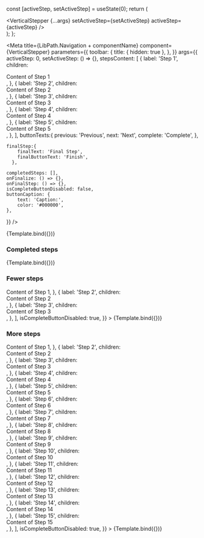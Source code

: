 
  const [activeStep, setActiveStep] = useState(0);
  return (
    <div>
      <VerticalStepper {...args} setActiveStep={setActiveStep} activeStep={activeStep} />
    </div>
  );
};


<Meta
  title={LibPath.Navigation + componentName}
  component={VerticalStepper}
  parameters={{
    toolbar: {
      title: { hidden: true },
    },
  }}
  args={{
    activeStep: 0,
    setActiveStep: () => {},
    stepsContent: [
        {
          label: 'Step 1',
          children: <div> Content of Step 1</div>,
        },
        {
          label: 'Step 2',
          children: <div>Content of Step 2</div>,
        },
        {
          label: 'Step 3',
          children: <div>Content of Step 3</div>,
        },
        {
          label: 'Step 4',
          children: <div>Content of Step 4</div>,
        },
        {
          label: 'Step 5',
          children: <div>Content of Step 5</div>,
        },
      ],
    buttonTexts:{
          previous: 'Previous',
          next: 'Next',
          complete: 'Complete',
        },
    
    finalStep:{
        finalText: 'Final Step',
        finalButtonText: 'Finish',
      },
  
    completedSteps: [],
    onFinalize: () => {},
    onFinalStep: () => {},
    isCompleteButtonDisabled: false,
    buttonCaption: {
        text: 'Caption:',
        color: '#000000',
    },
  }}
/>

<DocsPageHeader
    componentName={componentName}
    componentDescription="This component is used as navigation between steps."
    addImportantNote={false}
    variant="stable"
/>

<Canvas withToolbar>
  <Story
    name="Base"
    args={{
      isCompleteButtonDisabled: true,
    }}
  >
    {Template.bind({})}
  </Story>
</Canvas>

<DocsPageBody addStories={true} />


### Completed steps

<Canvas withToolbar>
  <Story
    name="Completed steps"
    args={{
      activeStep: 4,
      completedSteps: [0, 1, 2, 3, 4],
      isCompleteButtonDisabled: false,
    }}
  >
    {Template.bind({})}
  </Story>
</Canvas>

### Fewer steps

<Canvas withToolbar>
  <Story
    name="Fewer steps"
    args={{
      stepsContent: [
        {
          label: 'Step 1',
          children: <div> Content of Step 1</div>,
        },
        {
          label: 'Step 2',
          children: <div>Content of Step 2</div>,
        },
        {
          label: 'Step 3',
          children: <div>Content of Step 3</div>,
        },
      ],
      isCompleteButtonDisabled: true,
    }}
  >
    {Template.bind({})}
  </Story>
</Canvas>

### More steps

<Canvas withToolbar>
  <Story
    name="More steps"
    args={{
      stepsContent: [
        {
          label: 'Step 1',
          children: <div> Content of Step 1</div>,
        },
        {
          label: 'Step 2',
          children: <div>Content of Step 2</div>,
        },
        {
          label: 'Step 3',
          children: <div>Content of Step 3</div>,
        },
        {
          label: 'Step 4',
          children: <div>Content of Step 4</div>,
        },
        {
          label: 'Step 5',
          children: <div>Content of Step 5</div>,
        },
        {
          label: 'Step 6',
          children: <div>Content of Step 6</div>,
        },
        {
          label: 'Step 7',
          children: <div>Content of Step 7</div>,
        },
        {
          label: 'Step 8',
          children: <div>Content of Step 8</div>,
        },
        {
          label: 'Step 9',
          children: <div>Content of Step 9</div>,
        },
        {
          label: 'Step 10',
          children: <div>Content of Step 10</div>,
        },
        {
          label: 'Step 11',
          children: <div>Content of Step 11</div>,
        },
        {
          label: 'Step 12',
          children: <div>Content of Step 12</div>,
        },
        {
          label: 'Step 13',
          children: <div>Content of Step 13</div>,
        },
        {
          label: 'Step 14',
          children: <div>Content of Step 14</div>,
        },
        {
          label: 'Step 15',
          children: <div>Content of Step 15</div>,
        },
      ],
      isCompleteButtonDisabled: true,
    }}
  >
    {Template.bind({})}
  </Story>
</Canvas>

